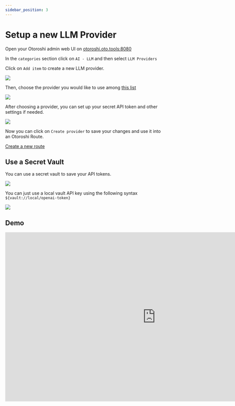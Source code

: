 ```yaml
---
sidebar_position: 3
---
```



# Setup a new LLM Provider

Open your Otoroshi admin web UI on [otoroshi.oto.tools:8080](http://otoroshi.oto.tools:8080/bo/dashboard/extensions/cloud-apim/ai-gateway/providers)

In the `categories` section click on `AI - LLM` and then select `LLM Providers`

Click on `Add item` to create a new LLM provider.

![](/img/llm-provider-add-item.png)

Then, choose the provider you would like to use among [this list](#available-providers)

![](/img/choose-provider.png)

After choosing a provider, you can set up your secret API token and other settings if needed.

![](/img/add-provider-token.png)

Now you can click on `Create provider` to save your changes and use it into an Otoroshi Route.

[Create a new route](http://otoroshi.oto.tools:8080/bo/dashboard/routes/new?tab=informations)

## Use a Secret Vault

You can use a secret vault to save your API tokens.

![](/img/vault.svg)

You can just use a local vault API key using the following syntax `${vault://local/openai-token}`

![](/img/use-local-vault.png)

## Demo

<iframe width="956" height="538" src="https://www.youtube.com/embed/8fPrwLhsb3g?si=eJ6btGUo84yJ1pmO" title="YouTube video player" frameborder="0" allow="accelerometer; autoplay; clipboard-write; encrypted-media; gyroscope; picture-in-picture; web-share" referrerpolicy="strict-origin-when-cross-origin" allowfullscreen></iframe>